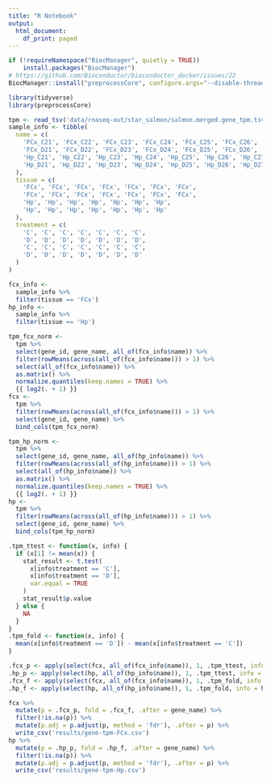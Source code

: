 ```yaml
---
title: "R Notebook"
output:
  html_document:
    df_print: paged
---
```


```r
if (!requireNamespace("BiocManager", quietly = TRUE))
    install.packages("BiocManager")
# https://github.com/Bioconductor/bioconductor_docker/issues/22
BiocManager::install("preprocessCore", configure.args="--disable-threading")
```

```r
library(tidyverse)
library(preprocessCore)
```

```r
tpm <- read_tsv('data/rnaseq-out/star_salmon/salmon.merged.gene_tpm.tsv')
sample_info <- tibble(
  name = c(
    'FCx_C21', 'FCx_C22', 'FCx_C23', 'FCx_C24', 'FCx_C25', 'FCx_C26', 'FCx_C27',
    'FCx_D21', 'FCx_D22', 'FCx_D23', 'FCx_D24', 'FCx_D25', 'FCx_D26', 'FCx_D27',
    'Hp_C21', 'Hp_C22', 'Hp_C23', 'Hp_C24', 'Hp_C25', 'Hp_C26', 'Hp_C27',
    'Hp_D21', 'Hp_D22', 'Hp_D23', 'Hp_D24', 'Hp_D25', 'Hp_D26', 'Hp_D27'
  ),
  tissue = c(
    'FCx', 'FCx', 'FCx', 'FCx', 'FCx', 'FCx', 'FCx',
    'FCx', 'FCx', 'FCx', 'FCx', 'FCx', 'FCx', 'FCx',
    'Hp', 'Hp', 'Hp', 'Hp', 'Hp', 'Hp', 'Hp',
    'Hp', 'Hp', 'Hp', 'Hp', 'Hp', 'Hp', 'Hp'
  ),
  treatment = c(
    'C', 'C', 'C', 'C', 'C', 'C', 'C',
    'D', 'D', 'D', 'D', 'D', 'D', 'D',
    'C', 'C', 'C', 'C', 'C', 'C', 'C',
    'D', 'D', 'D', 'D', 'D', 'D', 'D'
  )
)
```

```r
fcx_info <-
  sample_info %>%
  filter(tissue == 'FCx')
hp_info <-
  sample_info %>%
  filter(tissue == 'Hp')

tpm_fcx_norm <-
  tpm %>%
  select(gene_id, gene_name, all_of(fcx_info$name)) %>%
  filter(rowMeans(across(all_of(fcx_info$name))) > 1) %>%
  select(all_of(fcx_info$name)) %>%
  as.matrix() %>%
  normalize.quantiles(keep.names = TRUE) %>%
  {{ log2(. + 1) }}
fcx <-
  tpm %>%
  filter(rowMeans(across(all_of(fcx_info$name))) > 1) %>%
  select(gene_id, gene_name) %>%
  bind_cols(tpm_fcx_norm)

tpm_hp_norm <-
  tpm %>%
  select(gene_id, gene_name, all_of(hp_info$name)) %>%
  filter(rowMeans(across(all_of(hp_info$name))) > 1) %>%
  select(all_of(hp_info$name)) %>%
  as.matrix() %>%
  normalize.quantiles(keep.names = TRUE) %>%
  {{ log2(. + 1) }}
hp <-
  tpm %>%
  filter(rowMeans(across(all_of(hp_info$name))) > 1) %>%
  select(gene_id, gene_name) %>%
  bind_cols(tpm_hp_norm)
```

```r
.tpm_ttest <- function(x, info) {
  if (x[1] != mean(x)) {
    stat_result <- t.test(
      x[info$treatment == 'C'],
      x[info$treatment == 'D'],
      var.equal = TRUE
    )
    stat_result$p.value
  } else {
    NA
  }
}
.tpm_fold <- function(x, info) {
  mean(x[info$treatment == 'D']) - mean(x[info$treatment == 'C'])
}

.fcx_p <- apply(select(fcx, all_of(fcx_info$name)), 1, .tpm_ttest, info = fcx_info)
.hp_p <- apply(select(hp, all_of(hp_info$name)), 1, .tpm_ttest, info = hp_info)
.fcx_f <- apply(select(fcx, all_of(fcx_info$name)), 1, .tpm_fold, info = fcx_info)
.hp_f <- apply(select(hp, all_of(hp_info$name)), 1, .tpm_fold, info = hp_info)

fcx %>%
  mutate(p = .fcx_p, fold = .fcx_f, .after = gene_name) %>%
  filter(!is.na(p)) %>%
  mutate(p.adj = p.adjust(p, method = 'fdr'), .after = p) %>%
  write_csv('results/gene-tpm-FCx.csv')
hp %>%
  mutate(p = .hp_p, fold = .hp_f, .after = gene_name) %>%
  filter(!is.na(p)) %>%
  mutate(p.adj = p.adjust(p, method = 'fdr'), .after = p) %>%
  write_csv('results/gene-tpm-Hp.csv')
```
